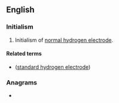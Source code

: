{{also|nhe|nhè|nhé|nhẹ}}
==English==

===Initialism===
{{rfc-header|Initialism}}
{{head|en|initialism}}
# Initialism of [[normal hydrogen electrode]].

====Related terms====
* {{l|en|SHE}} ([[standard hydrogen electrode]])

===Anagrams===
* {{anagrams|en|a=ehn|Neh.|hen}}
